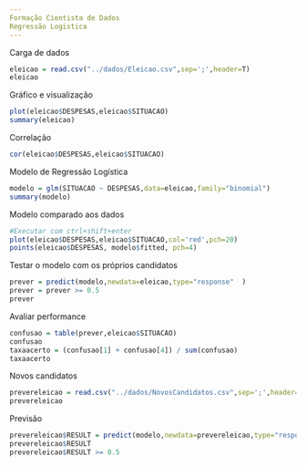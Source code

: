 ```yaml
---
Formação Cientista de Dados
Regressão Logistica
---
```

Carga de dados
```r
eleicao = read.csv("../dados/Eleicao.csv",sep=';',header=T)
eleicao
```
Gráfico e visualização
```r
plot(eleicao$DESPESAS,eleicao$SITUACAO)
summary(eleicao)
```
Correlação
```r
cor(eleicao$DESPESAS,eleicao$SITUACAO)
```
Modelo de Regressão Logística
```r
modelo = glm(SITUACAO ~ DESPESAS,data=eleicao,family="binomial") 
summary(modelo)
```
Modelo comparado aos dados
```r
#Executar com ctrl+shift+enter
plot(eleicao$DESPESAS,eleicao$SITUACAO,col='red',pch=20)
points(eleicao$DESPESAS, modelo$fitted, pch=4)
```
Testar o modelo com os próprios candidatos
```r
prever = predict(modelo,newdata=eleicao,type="response"  )
prever = prever >= 0.5
prever
```
Avaliar performance
```r
confusao = table(prever,eleicao$SITUACAO)
confusao
taxaacerto = (confusao[1] + confusao[4]) / sum(confusao)
taxaacerto
```
Novos candidatos
```r
prevereleicao = read.csv("../dados/NovosCandidatos.csv",sep=';',header=T)
prevereleicao
```
Previsão
```r
prevereleicao$RESULT = predict(modelo,newdata=prevereleicao,type="response") 
prevereleicao$RESULT
prevereleicao$RESULT >= 0.5
```

